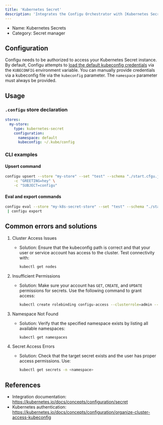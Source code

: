 ```yaml
---
title: 'Kubernetes Secret'
description: 'Integrates the Configu Orchestrator with [Kubernetes Secrets](https://kubernetes.io/docs/concepts/configuration/secret/).  '
---
```


- Name: Kubernetes Secrets
- Category: Secret manager

## Configuration

Configu needs to be authorized to access your Kubernetes Secret instance. By default, Configu attempts to [load the default kubeconfig credentials](https://kubernetes.io/docs/concepts/configuration/organize-cluster-access-kubeconfig/#the-kubeconfig-environment-variable) via the `KUBECONFIG` environment variable. You can manually provide credentials via a kubeconfig file via the `kubeconfig` parameter. The `namespace` parameter must always be provided.

## Usage

### `.configu` store declaration

```yaml
stores:
  my-store:
    type: kubernetes-secret
    configuration:
      namespace: default
      kubeconfig: ~/.kube/config
```

### CLI examples

#### Upsert command

```bash
configu upsert --store "my-store" --set "test" --schema "./start.cfgu.json" \
    -c "GREETING=hey" \
    -c "SUBJECT=configu"
```

#### Eval and export commands

```bash
configu eval --store "my-k8s-secret-store" --set "test" --schema "./start.cfgu.json" \
 | configu export
```

## Common errors and solutions

1. Cluster Access Issues

   - Solution: Ensure that the kubeconfig path is correct and that your user or service account has access to the cluster. Test connectivity with:
     ```bash
     kubectl get nodes
     ```

2. Insufficient Permissions

   - Solution: Make sure your account has `GET`, `CREATE`, and `UPDATE` permissions for secrets. Use the following command to grant access:
     ```bash
     kubectl create rolebinding configu-access --clusterrole=admin --serviceaccount=default:default
     ```

3. Namespace Not Found

   - Solution: Verify that the specified namespace exists by listing all available namespaces:
     ```bash
     kubectl get namespaces
     ```

4. Secret Access Errors
   - Solution: Check that the target secret exists and the user has proper access permissions. Use:
     ```bash
     kubectl get secrets -n <namespace>
     ```

## References

- Integration documentation: https://kubernetes.io/docs/concepts/configuration/secret
- Kubernetes authentication: https://kubernetes.io/docs/concepts/configuration/organize-cluster-access-kubeconfig
